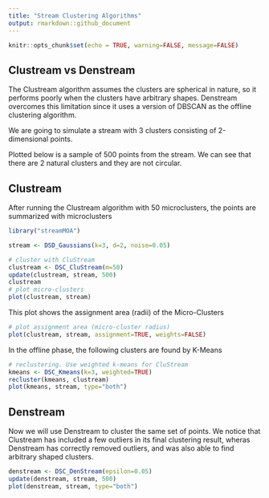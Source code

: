 ```yaml
---
title: "Stream Clustering Algorithms"
output: rmarkdown::github_document
---
```


```r
knitr::opts_chunk$set(echo = TRUE, warning=FALSE, message=FALSE)
```


## Clustream vs Denstream

The Clustream algorithm assumes the clusters are spherical in nature, so it performs poorly when the clusters have arbitrary shapes. Denstream overcomes this limitation since it uses a version of DBSCAN as the offline clustering algorithm.

We are going to simulate a stream with 3 clusters consisting of 2-dimensional points. 

Plotted below is a sample of 500 points from the stream. We can see that there are 2 natural clusters and they are not circular.




## Clustream 

After running the Clustream algorithm with 50 microclusters, the points are summarized with microclusters

```r
library("streamMOA")

stream <- DSD_Gaussians(k=3, d=2, noise=0.05)

# cluster with CluStream
clustream <- DSC_CluStream(m=50)
update(clustream, stream, 500)
clustream
# plot micro-clusters
plot(clustream, stream)

```


This plot shows the assignment area (radii) of the Micro-Clusters
```r
# plot assignment area (micro-cluster radius)
plot(clustream, stream, assignment=TRUE, weights=FALSE)

```



In the offline phase, the following clusters are found by K-Means
```r
# reclustering. Use weighted k-means for CluStream
kmeans <- DSC_Kmeans(k=3, weighted=TRUE)
recluster(kmeans, clustream)
plot(kmeans, stream, type="both")

```

## Denstream

Now we will use Denstream to cluster the same set of points. We notice that Clustream has included a few outliers in its final clustering result, wheras Denstream has correctly removed outliers, and was also able to find arbitrary shaped clusters.  

```r
denstream <- DSC_DenStream(epsilon=0.05)
update(denstream, stream, 500)
plot(denstream, stream, type="both")

```